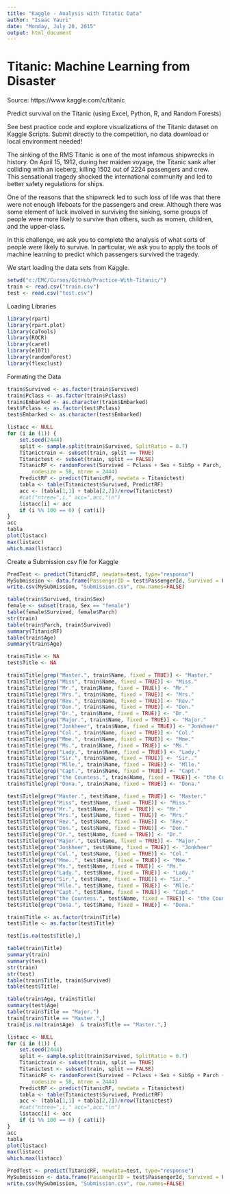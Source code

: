 ```yaml
---
title: "Kaggle - Analysis with Titatic Data"
author: "Isaac Yauri"
date: "Monday, July 20, 2015"
output: html_document
---
```


# Titanic: Machine Learning from Disaster

Source: https://www.kaggle.com/c/titanic

Predict survival on the Titanic (using Excel, Python, R, and Random Forests)

See best practice code and explore visualizations of the Titanic dataset on Kaggle Scripts. Submit directly to the competition, no data download or local environment needed!

The sinking of the RMS Titanic is one of the most infamous shipwrecks in history.  On April 15, 1912, during her maiden voyage, the Titanic sank after colliding with an iceberg, killing 1502 out of 2224 passengers and crew. This sensational tragedy shocked the international community and led to better safety regulations for ships.

One of the reasons that the shipwreck led to such loss of life was that there were not enough lifeboats for the passengers and crew. Although there was some element of luck involved in surviving the sinking, some groups of people were more likely to survive than others, such as women, children, and the upper-class.

In this challenge, we ask you to complete the analysis of what sorts of people were likely to survive. In particular, we ask you to apply the tools of machine learning to predict which passengers survived the tragedy.

We start loading the data sets from Kaggle.

```r
setwd("c:/EMC/Cursos/GitHub/Practice-With-Titanic/")
train <- read.csv("train.csv")
test <- read.csv("test.csv")
```

Loading Libraries

```r
library(rpart)
library(rpart.plot)
library(caTools)
library(ROCR)
library(caret)
library(e1071)
library(randomForest)
library(flexclust)
```

Formating the Data

```r
train$Survived <- as.factor(train$Survived)
train$Pclass <- as.factor(train$Pclass)
train$Embarked <- as.character(train$Embarked)
test$Pclass <- as.factor(test$Pclass)
test$Embarked <- as.character(test$Embarked)
```

```r
listacc <- NULL
for (i in (1)) {
    set.seed(2444)
    split <- sample.split(train$Survived, SplitRatio = 0.7)
    Titanictrain <- subset(train, split == TRUE)
    Titanictest <- subset(train, split == FALSE)
    TitanicRF <- randomForest(Survived ~ Pclass + Sex + SibSp + Parch, data = Titanictrain, 
        nodesize = 50, ntree = 2444)
    PredictRF <- predict(TitanicRF, newdata = Titanictest)
    tabla <- table(Titanictest$Survived, PredictRF)
    acc <- (tabla[1,1] + tabla[2,2])/nrow(Titanictest)
    #cat("ntree=",i," acc=",acc,"\n")
    listacc[i] <- acc
    if (i %% 100 == 0) { cat(i)}
}
acc
tabla
plot(listacc)
max(listacc)
which.max(listacc)
```


Create a Submission.csv file for Kaggle

```r
PredTest <- predict(TitanicRF, newdata=test, type="response")
MySubmission <- data.frame(PassengerID = test$PassengerId, Survived = PredTest)
write.csv(MySubmission, "Submission.csv", row.names=FALSE)
```

```r
table(train$Survived, train$Sex)
female <- subset(train, Sex == "female")
table(female$Survived, female$Parch)
str(train)
table(train$Parch, train$Survived)
summary(TitanicRF)
table(train$Age)
summary(train$Age)
```

```r
train$Title <- NA
test$Title <- NA

train$Title[grep("Master.", train$Name, fixed = TRUE)] <- "Master."
train$Title[grep("Miss", train$Name, fixed = TRUE)] <- "Miss."
train$Title[grep("Mr.", train$Name, fixed = TRUE)] <- "Mr."
train$Title[grep("Mrs.", train$Name, fixed = TRUE)] <- "Mrs."
train$Title[grep("Rev.", train$Name, fixed = TRUE)] <- "Rev."
train$Title[grep("Don.", train$Name, fixed = TRUE)] <- "Don."
train$Title[grep("Dr.", train$Name, fixed = TRUE)] <- "Dr."
train$Title[grep("Major.", train$Name, fixed = TRUE)] <- "Major."
train$Title[grep("Jonkheer", train$Name, fixed = TRUE)] <- "Jonkheer"
train$Title[grep("Col.", train$Name, fixed = TRUE)] <- "Col."
train$Title[grep("Mme.", train$Name, fixed = TRUE)] <- "Mme."
train$Title[grep("Ms.", train$Name, fixed = TRUE)] <- "Ms."
train$Title[grep("Lady.", train$Name, fixed = TRUE)] <- "Lady."
train$Title[grep("Sir.", train$Name, fixed = TRUE)] <- "Sir.."
train$Title[grep("Mlle.", train$Name, fixed = TRUE)] <- "Mlle."
train$Title[grep("Capt.", train$Name, fixed = TRUE)] <- "Capt."
train$Title[grep("the Countess.", train$Name, fixed = TRUE)] <- "the Countess."
train$Title[grep("Dona.", train$Name, fixed = TRUE)] <- "Dona."

test$Title[grep("Master.", test$Name, fixed = TRUE)] <- "Master."
test$Title[grep("Miss", test$Name, fixed = TRUE)] <- "Miss."
test$Title[grep("Mr.", test$Name, fixed = TRUE)] <- "Mr."
test$Title[grep("Mrs.", test$Name, fixed = TRUE)] <- "Mrs."
test$Title[grep("Rev.", test$Name, fixed = TRUE)] <- "Rev."
test$Title[grep("Don.", test$Name, fixed = TRUE)] <- "Don."
test$Title[grep("Dr.", test$Name, fixed = TRUE)] <- "Dr."
test$Title[grep("Major.", test$Name, fixed = TRUE)] <- "Major."
test$Title[grep("Jonkheer", test$Name, fixed = TRUE)] <- "Jonkheer"
test$Title[grep("Col.", test$Name, fixed = TRUE)] <- "Col."
test$Title[grep("Mme..", test$Name, fixed = TRUE)] <- "Mme."
test$Title[grep("Ms.", test$Name, fixed = TRUE)] <- "Ms."
test$Title[grep("Lady.", test$Name, fixed = TRUE)] <- "Lady."
test$Title[grep("Sir.", test$Name, fixed = TRUE)] <- "Sir.."
test$Title[grep("Mlle.", test$Name, fixed = TRUE)] <- "Mlle."
test$Title[grep("Capt.", test$Name, fixed = TRUE)] <- "Capt."
test$Title[grep("the Countess.", test$Name, fixed = TRUE)] <- "the Countess."
test$Title[grep("Dona.", test$Name, fixed = TRUE)] <- "Dona."

train$Title <- as.factor(train$Title)
test$Title <- as.factor(test$Title)

test[is.na(test$Title),]

table(train$Title)
summary(train)
summary(test)
str(train)
str(test)
table(train$Title, train$Survived)
table(test$Title)

table(train$Age, train$Title)
summary(test$Age)      
table(train$Title == "Major.")
train[train$Title == "Master.",]
train[is.na(train$Age)  & train$Title == "Master.",] 
```

```r
listacc <- NULL
for (i in (1)) {
    set.seed(2444)
    split <- sample.split(train$Survived, SplitRatio = 0.7)
    Titanictrain <- subset(train, split == TRUE)
    Titanictest <- subset(train, split == FALSE)
    TitanicRF <- randomForest(Survived ~ Pclass + Sex + SibSp + Parch + Title, data = Titanictrain, 
        nodesize = 50, ntree = 2444)
    PredictRF <- predict(TitanicRF, newdata = Titanictest)
    tabla <- table(Titanictest$Survived, PredictRF)
    acc <- (tabla[1,1] + tabla[2,2])/nrow(Titanictest)
    #cat("ntree=",i," acc=",acc,"\n")
    listacc[i] <- acc
    if (i %% 100 == 0) { cat(i)}
}
acc
tabla
plot(listacc)
max(listacc)
which.max(listacc)
```

```r
PredTest <- predict(TitanicRF, newdata=test, type="response")
MySubmission <- data.frame(PassengerID = test$PassengerId, Survived = PredTest)
write.csv(MySubmission, "Submission.csv", row.names=FALSE)
```
